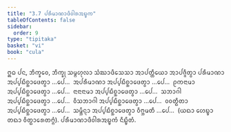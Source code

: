 ```yaml
---
title: "3.7 ᨸᩁᩥᨾᩣᨱᩣᨴᩥᩅᩤᩁᩋᨭ᩠ᨮᨠ"
tableOfContents: false
sidebar:
  order: 9
type: "tipitaka"
basket: "vi"
book: "cula"
---
```



<DynamicBreadcrumb />

<Division number="180" book="cula">

<Paragraph number="743" book="cula">
ᩍᨵ ᨸᨶ, ᨽᩥᨠ᩠ᨡᩅᩮ, ᨽᩥᨠ᩠ᨡᩩ ᩈᨾ᩠ᨻᩉᩩᩃᩣ ᩈᩴᨥᩣᨴᩥᩈᩮᩈᩣ ᩋᩣᨸᨲ᩠ᨲᩥᨿᩮᩣ ᩋᩣᨸᨩ᩠ᨩᩥᨲ᩠ᩅᩣ ᨸᩁᩥᨾᩣᨱᩣ ᩋᨸ᩠ᨸᨭᩥᨧ᩠ᨨᩣᨴᩮᨲ᩠ᩅᩣ …ᨸᩮ…  ᩋᨸᩁᩥᨾᩣᨱᩣ ᩋᨸ᩠ᨸᨭᩥᨧ᩠ᨨᩣᨴᩮᨲ᩠ᩅᩣ …ᨸᩮ…  ᩑᨠᨶᩣᨾᩣ ᩋᨸ᩠ᨸᨭᩥᨧ᩠ᨨᩣᨴᩮᨲ᩠ᩅᩣ …ᨸᩮ…  ᨶᩣᨶᩣᨶᩣᨾᩣ ᩋᨸ᩠ᨸᨭᩥᨧ᩠ᨨᩣᨴᩮᨲ᩠ᩅᩣ …ᨸᩮ…  ᩈᨽᩣᨣᩤ ᩋᨸ᩠ᨸᨭᩥᨧ᩠ᨨᩣᨴᩮᨲ᩠ᩅᩣ …ᨸᩮ…  ᩅᩥᩈᨽᩣᨣᩤ ᩋᨸ᩠ᨸᨭᩥᨧ᩠ᨨᩣᨴᩮᨲ᩠ᩅᩣ …ᨸᩮ…  ᩅᩅᨲ᩠ᨳᩥᨲᩣ ᩋᨸ᩠ᨸᨭᩥᨧ᩠ᨨᩣᨴᩮᨲ᩠ᩅᩣ …ᨸᩮ…  ᩈᨾ᩠ᨽᩥᨶ᩠ᨶᩣ ᩋᨸ᩠ᨸᨭᩥᨧ᩠ᨨᩣᨴᩮᨲ᩠ᩅᩣ ᩅᩥᨻ᩠ᨽᨾᨲᩥ …ᨸᩮ…  (ᨿᨳᩣ ᩉᩮᨭ᩠ᨮᩣ ᨲᨳᩣ ᩅᩥᨲ᩠ᨳᩣᩁᩮᨲᨻ᩠ᨻᩴ).

</Paragraph>
</Division>

<Paragraph number="744" type="center" book="cula">
ᨸᩁᩥᨾᩣᨱᩣᨴᩥᩅᩤᩁᩋᨭ᩠ᨮᨠᩴ ᨶᩥᨭ᩠ᨮᩥᨲᩴ.
</Paragraph>